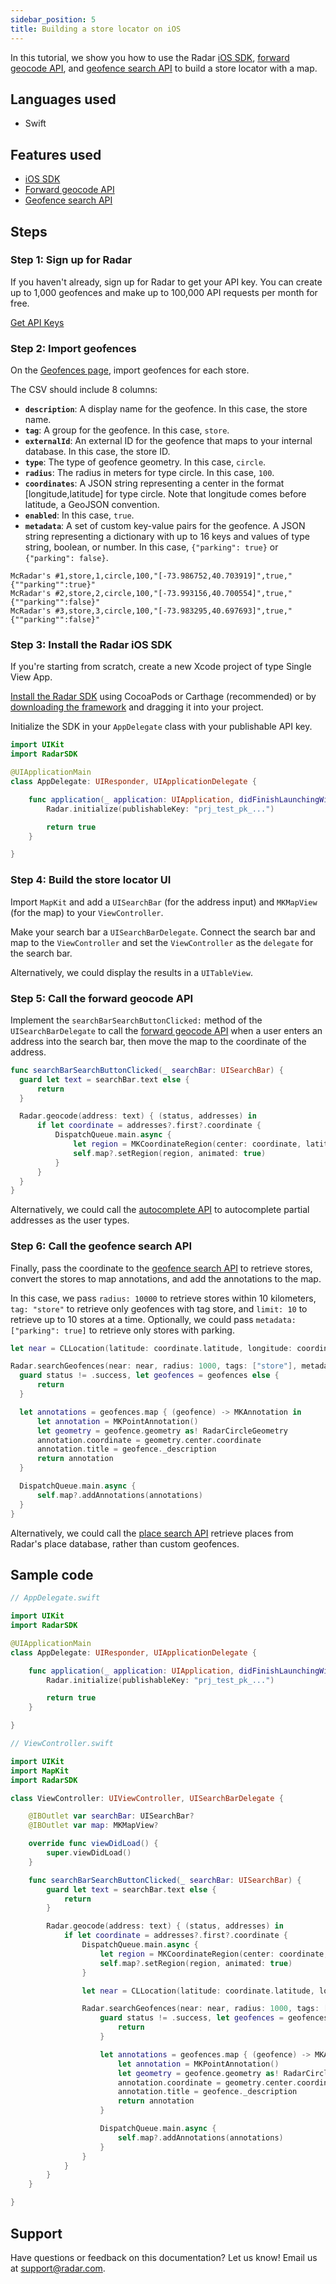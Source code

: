 ```yaml
---
sidebar_position: 5
title: Building a store locator on iOS
---
```


In this tutorial, we show you how to use the Radar [iOS SDK](/sdk), [forward geocode API](/api#forward-geocode), and [geofence search API](/api#search-geofences) to build a store locator with a map.

## Languages used

- Swift

## Features used

- [iOS SDK](/sdk/ios)
- [Forward geocode API](/api#autocomplete)
- [Geofence search API](/api#autocomplete)

## Steps

### Step 1: Sign up for Radar

If you haven't already, sign up for Radar to get your API key. You can create up to 1,000 geofences and make up to 100,000 API requests per month for free.

<a className="btn btn-large btn-primary" href="https://radar.com/signup">Get API Keys</a>

### Step 2: Import geofences

On the [Geofences page](https://radar.com/dashboard), import geofences for each store.

The CSV should include 8 columns:

- **`description`**: A display name for the geofence. In this case, the store name.
- **`tag`**: A group for the geofence. In this case, `store`.
- **`externalId`**: An external ID for the geofence that maps to your internal database. In this case, the store ID.
- **`type`**: The type of geofence geometry. In this case, `circle`.
- **`radius`**: The radius in meters for type circle. In this case, `100`.
- **`coordinates`**: A JSON string representing a center in the format [longitude,latitude] for type circle. Note that longitude comes before latitude, a GeoJSON convention.
- **`enabled`**: In this case, `true`.
- **`metadata`**: A set of custom key-value pairs for the geofence. A JSON string representing a dictionary with up to 16 keys and values of type string, boolean, or number. In this case, `{"parking": true}` or `{"parking": false}`.

```csv
McRadar's #1,store,1,circle,100,"[-73.986752,40.703919]",true,"{""parking"":true}"
McRadar's #2,store,2,circle,100,"[-73.993156,40.700554]",true,"{""parking"":false}"
McRadar's #3,store,3,circle,100,"[-73.983295,40.697693]",true,"{""parking"":false}"
```

### Step 3: Install the Radar iOS SDK

If you're starting from scratch, create a new Xcode project of type Single View App.

[Install the Radar SDK](/sdk) using CocoaPods or Carthage (recommended) or by [downloading the framework](https://github.com/radarlabs/radar-sdk-ios/releases) and dragging it into your project.

Initialize the SDK in your `AppDelegate` class with your publishable API key.

```swift
import UIKit
import RadarSDK

@UIApplicationMain
class AppDelegate: UIResponder, UIApplicationDelegate {

    func application(_ application: UIApplication, didFinishLaunchingWithOptions launchOptions: [UIApplication.LaunchOptionsKey: Any]?) -> Bool {
        Radar.initialize(publishableKey: "prj_test_pk_...")

        return true
    }

}
```

### Step 4: Build the store locator UI

Import `MapKit` and add a `UISearchBar` (for the address input) and `MKMapView` (for the map) to your `ViewController`.

Make your search bar a `UISearchBarDelegate`. Connect the search bar and map to the `ViewController` and set the `ViewController` as the `delegate` for the search bar.

Alternatively, we could display the results in a `UITableView`.

### Step 5: Call the forward geocode API

Implement the `searchBarSearchButtonClicked:` method of the `UISearchBarDelegate` to call the [forward geocode API](/api#forward-geocode) when a user enters an address into the search bar, then move the map to the coordinate of the address.

```swift
func searchBarSearchButtonClicked(_ searchBar: UISearchBar) {
  guard let text = searchBar.text else {
      return
  }

  Radar.geocode(address: text) { (status, addresses) in
      if let coordinate = addresses?.first?.coordinate {
          DispatchQueue.main.async {
              let region = MKCoordinateRegion(center: coordinate, latitudinalMeters: 10000, longitudinalMeters: 10000)
              self.map?.setRegion(region, animated: true)
          }
      }
  }
}
```

Alternatively, we could call the [autocomplete API](/api#autocomplete) to autocomplete partial addresses as the user types.

### Step 6: Call the geofence search API

Finally, pass the coordinate to the [geofence search API](/api#search-geofences) to retrieve stores, convert the stores to map annotations, and add the annotations to the map.

In this case, we pass `radius: 10000` to retrieve stores within 10 kilometers, `tag: "store"` to retrieve only geofences with tag store, and `limit: 10` to retrieve up to 10 stores at a time. Optionally, we could pass `metadata: ["parking": true]` to retrieve only stores with parking.

```swift
let near = CLLocation(latitude: coordinate.latitude, longitude: coordinate.longitude)

Radar.searchGeofences(near: near, radius: 1000, tags: ["store"], metadata: nil, limit: 10) { (status, location, geofences) in
  guard status != .success, let geofences = geofences else {
      return
  }

  let annotations = geofences.map { (geofence) -> MKAnnotation in
      let annotation = MKPointAnnotation()
      let geometry = geofence.geometry as! RadarCircleGeometry
      annotation.coordinate = geometry.center.coordinate
      annotation.title = geofence._description
      return annotation
  }

  DispatchQueue.main.async {
      self.map?.addAnnotations(annotations)
  }
}
```

Alternatively, we could call the [place search API](/api#search-places) retrieve places from Radar's place database, rather than custom geofences.

## Sample code

```swift
// AppDelegate.swift

import UIKit
import RadarSDK

@UIApplicationMain
class AppDelegate: UIResponder, UIApplicationDelegate {

    func application(_ application: UIApplication, didFinishLaunchingWithOptions launchOptions: [UIApplication.LaunchOptionsKey: Any]?) -> Bool {
        Radar.initialize(publishableKey: "prj_test_pk_...")

        return true
    }

}

// ViewController.swift

import UIKit
import MapKit
import RadarSDK

class ViewController: UIViewController, UISearchBarDelegate {

    @IBOutlet var searchBar: UISearchBar?
    @IBOutlet var map: MKMapView?

    override func viewDidLoad() {
        super.viewDidLoad()
    }

    func searchBarSearchButtonClicked(_ searchBar: UISearchBar) {
        guard let text = searchBar.text else {
            return
        }

        Radar.geocode(address: text) { (status, addresses) in
            if let coordinate = addresses?.first?.coordinate {
                DispatchQueue.main.async {
                    let region = MKCoordinateRegion(center: coordinate, latitudinalMeters: 1000, longitudinalMeters: 1000)
                    self.map?.setRegion(region, animated: true)
                }

                let near = CLLocation(latitude: coordinate.latitude, longitude: coordinate.longitude)

                Radar.searchGeofences(near: near, radius: 1000, tags: ["store"], metadata: nil, limit: 10) { (status, location, geofences) in
                    guard status != .success, let geofences = geofences else {
                        return
                    }

                    let annotations = geofences.map { (geofence) -> MKAnnotation in
                        let annotation = MKPointAnnotation()
                        let geometry = geofence.geometry as! RadarCircleGeometry
                        annotation.coordinate = geometry.center.coordinate
                        annotation.title = geofence._description
                        return annotation
                    }

                    DispatchQueue.main.async {
                        self.map?.addAnnotations(annotations)
                    }
                }
            }
        }
    }

}
```

## Support

Have questions or feedback on this documentation? Let us know! Email us at [support@radar.com](mailto:support@radar.com).
